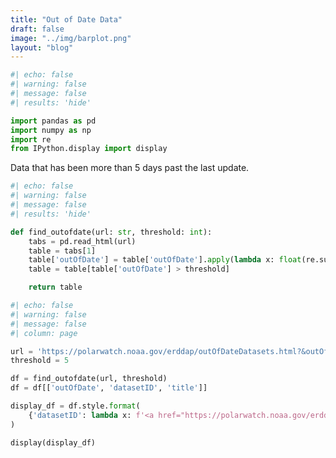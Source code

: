 ```yaml
---
title: "Out of Date Data"
draft: false
image: "../img/barplot.png"
layout: "blog"
---
```


```python
#| echo: false
#| warning: false
#| message: false
#| results: 'hide'

import pandas as pd
import numpy as np
import re
from IPython.display import display

```

Data that has been more than 5 days past the last update.

```python
#| echo: false
#| warning: false
#| message: false
#| results: 'hide'

def find_outofdate(url: str, threshold: int):
    tabs = pd.read_html(url)
    table = tabs[1]
    table['outOfDate'] = table['outOfDate'].apply(lambda x: float(re.sub(r'[^0-9.]', '', str(x))))
    table = table[table['outOfDate'] > threshold]

    return table

```


```python
#| echo: false
#| warning: false
#| message: false
#| column: page

url = 'https://polarwatch.noaa.gov/erddap/outOfDateDatasets.html?&outOfDate%3E=0.5'
threshold = 5

df = find_outofdate(url, threshold)
df = df[['outOfDate', 'datasetID', 'title']]

display_df = df.style.format(
    {'datasetID': lambda x: f'<a href="https://polarwatch.noaa.gov/erddap/info/{x}/index.html" target="_blank">{x}</a>'}
)

display(display_df)


```